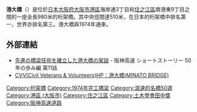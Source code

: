 '''港大橋'''（{{lang-ja|港大橋（みなとおおはし）}}）是位於[[日本|日本]][[大阪府|大阪府]][[大阪市|大阪市]][[港區_(大阪市)|港區]]海岸通3丁目和[[住之江區|住之江區]]南港東9丁目之間的一座全長980米的桁架橋。其中央徑間達510米，在日本的桁架橋中排名第一，世界亦排名第三。港大橋與1974年通車。
== 外部連結 ==
* [https://www.hanshin-exp.co.jp/50th/short-story/past/story11.html 先進の橋梁技術を確立した港大橋の架設] {{Wayback|url=https://www.hanshin-exp.co.jp/50th/short-story/past/story11.html |date=20160322080005 }} - 阪神高速 ショートストーリー 50年の歩み編 第11話
* [http://www.cvv.jp/CVV2/kengakukai/naniwa%20no%20meikyo/naniwa%20no%20meikyo(W)/(45)minato_ohashi(W).html CVV(Civil Veterans & Volunteers)HP：港大橋(MINATO BRIDGE)] {{Wayback|url=http://www.cvv.jp/CVV2/kengakukai/naniwa%20no%20meikyo/naniwa%20no%20meikyo(W)/(45)minato_ohashi(W).html |date=20170916182744 }}
{{浪速的名橋50選}}
{{Commonscat|Minato Bridge}}
[[Category:桁架橋|Category:桁架橋]]
[[Category:1974年完工橋梁|Category:1974年完工橋梁]]
[[Category:浪速的名橋50選|Category:浪速的名橋50選]]
[[Category:港區_(大阪市)|Category:港區 (大阪市)]]
[[Category:住之江區|Category:住之江區]]
[[Category:土木學會田中獎|Category:土木學會田中獎]]
[[Category:阪神高速道路|Category:阪神高速道路]]